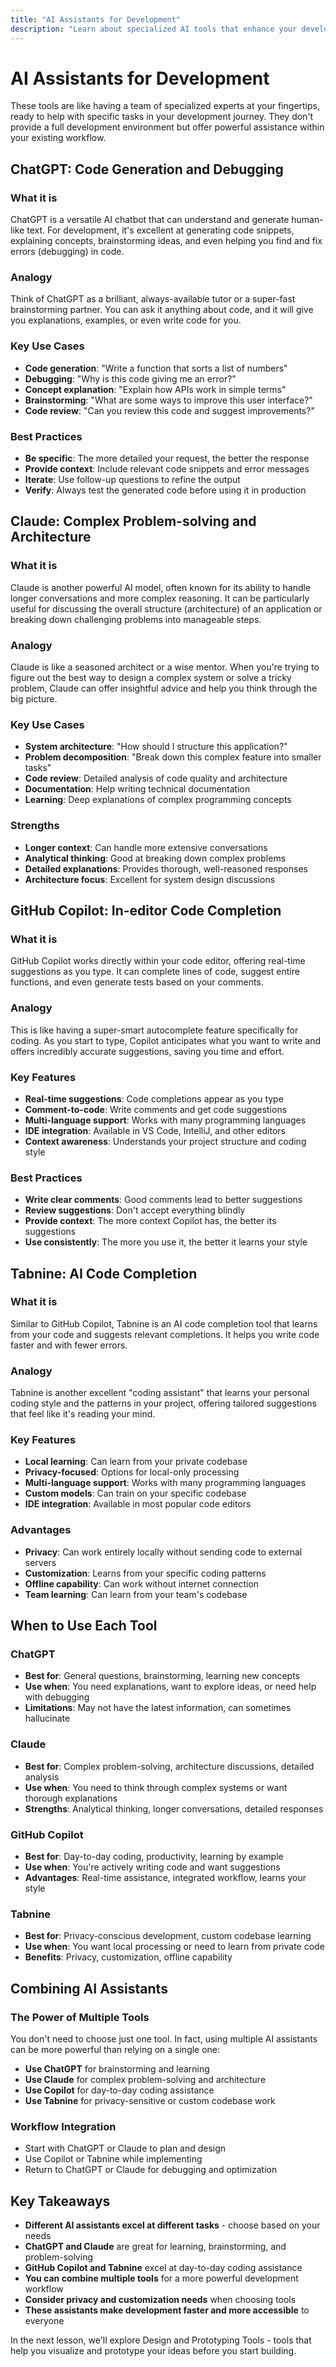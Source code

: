 ```yaml
---
title: "AI Assistants for Development"
description: "Learn about specialized AI tools that enhance your development workflow"
---
```


# AI Assistants for Development

These tools are like having a team of specialized experts at your fingertips, ready to help with specific tasks in your development journey. They don't provide a full development environment but offer powerful assistance within your existing workflow.

## ChatGPT: Code Generation and Debugging

### What it is
ChatGPT is a versatile AI chatbot that can understand and generate human-like text. For development, it's excellent at generating code snippets, explaining concepts, brainstorming ideas, and even helping you find and fix errors (debugging) in code.

### Analogy
Think of ChatGPT as a brilliant, always-available tutor or a super-fast brainstorming partner. You can ask it anything about code, and it will give you explanations, examples, or even write code for you.

### Key Use Cases
- **Code generation**: "Write a function that sorts a list of numbers"
- **Debugging**: "Why is this code giving me an error?"
- **Concept explanation**: "Explain how APIs work in simple terms"
- **Brainstorming**: "What are some ways to improve this user interface?"
- **Code review**: "Can you review this code and suggest improvements?"

### Best Practices
- **Be specific**: The more detailed your request, the better the response
- **Provide context**: Include relevant code snippets and error messages
- **Iterate**: Use follow-up questions to refine the output
- **Verify**: Always test the generated code before using it in production

## Claude: Complex Problem-solving and Architecture

### What it is
Claude is another powerful AI model, often known for its ability to handle longer conversations and more complex reasoning. It can be particularly useful for discussing the overall structure (architecture) of an application or breaking down challenging problems into manageable steps.

### Analogy
Claude is like a seasoned architect or a wise mentor. When you're trying to figure out the best way to design a complex system or solve a tricky problem, Claude can offer insightful advice and help you think through the big picture.

### Key Use Cases
- **System architecture**: "How should I structure this application?"
- **Problem decomposition**: "Break down this complex feature into smaller tasks"
- **Code review**: Detailed analysis of code quality and architecture
- **Documentation**: Help writing technical documentation
- **Learning**: Deep explanations of complex programming concepts

### Strengths
- **Longer context**: Can handle more extensive conversations
- **Analytical thinking**: Good at breaking down complex problems
- **Detailed explanations**: Provides thorough, well-reasoned responses
- **Architecture focus**: Excellent for system design discussions

## GitHub Copilot: In-editor Code Completion

### What it is
GitHub Copilot works directly within your code editor, offering real-time suggestions as you type. It can complete lines of code, suggest entire functions, and even generate tests based on your comments.

### Analogy
This is like having a super-smart autocomplete feature specifically for coding. As you start to type, Copilot anticipates what you want to write and offers incredibly accurate suggestions, saving you time and effort.

### Key Features
- **Real-time suggestions**: Code completions appear as you type
- **Comment-to-code**: Write comments and get code suggestions
- **Multi-language support**: Works with many programming languages
- **IDE integration**: Available in VS Code, IntelliJ, and other editors
- **Context awareness**: Understands your project structure and coding style

### Best Practices
- **Write clear comments**: Good comments lead to better suggestions
- **Review suggestions**: Don't accept everything blindly
- **Provide context**: The more context Copilot has, the better its suggestions
- **Use consistently**: The more you use it, the better it learns your style

## Tabnine: AI Code Completion

### What it is
Similar to GitHub Copilot, Tabnine is an AI code completion tool that learns from your code and suggests relevant completions. It helps you write code faster and with fewer errors.

### Analogy
Tabnine is another excellent "coding assistant" that learns your personal coding style and the patterns in your project, offering tailored suggestions that feel like it's reading your mind.

### Key Features
- **Local learning**: Can learn from your private codebase
- **Privacy-focused**: Options for local-only processing
- **Multi-language support**: Works with many programming languages
- **Custom models**: Can train on your specific codebase
- **IDE integration**: Available in most popular code editors

### Advantages
- **Privacy**: Can work entirely locally without sending code to external servers
- **Customization**: Learns from your specific coding patterns
- **Offline capability**: Can work without internet connection
- **Team learning**: Can learn from your team's codebase

## When to Use Each Tool

### ChatGPT
- **Best for**: General questions, brainstorming, learning new concepts
- **Use when**: You need explanations, want to explore ideas, or need help with debugging
- **Limitations**: May not have the latest information, can sometimes hallucinate

### Claude
- **Best for**: Complex problem-solving, architecture discussions, detailed analysis
- **Use when**: You need to think through complex systems or want thorough explanations
- **Strengths**: Analytical thinking, longer conversations, detailed responses

### GitHub Copilot
- **Best for**: Day-to-day coding, productivity, learning by example
- **Use when**: You're actively writing code and want suggestions
- **Advantages**: Real-time assistance, integrated workflow, learns your style

### Tabnine
- **Best for**: Privacy-conscious development, custom codebase learning
- **Use when**: You want local processing or need to learn from private code
- **Benefits**: Privacy, customization, offline capability

## Combining AI Assistants

### The Power of Multiple Tools
You don't need to choose just one tool. In fact, using multiple AI assistants can be more powerful than relying on a single one:

- **Use ChatGPT** for brainstorming and learning
- **Use Claude** for complex problem-solving and architecture
- **Use Copilot** for day-to-day coding assistance
- **Use Tabnine** for privacy-sensitive or custom codebase work

### Workflow Integration
- Start with ChatGPT or Claude to plan and design
- Use Copilot or Tabnine while implementing
- Return to ChatGPT or Claude for debugging and optimization

## Key Takeaways

- **Different AI assistants excel at different tasks** - choose based on your needs
- **ChatGPT and Claude** are great for learning, brainstorming, and problem-solving
- **GitHub Copilot and Tabnine** excel at day-to-day coding assistance
- **You can combine multiple tools** for a more powerful development workflow
- **Consider privacy and customization needs** when choosing tools
- **These assistants make development faster and more accessible** to everyone

In the next lesson, we'll explore Design and Prototyping Tools - tools that help you visualize and prototype your ideas before you start building. 
